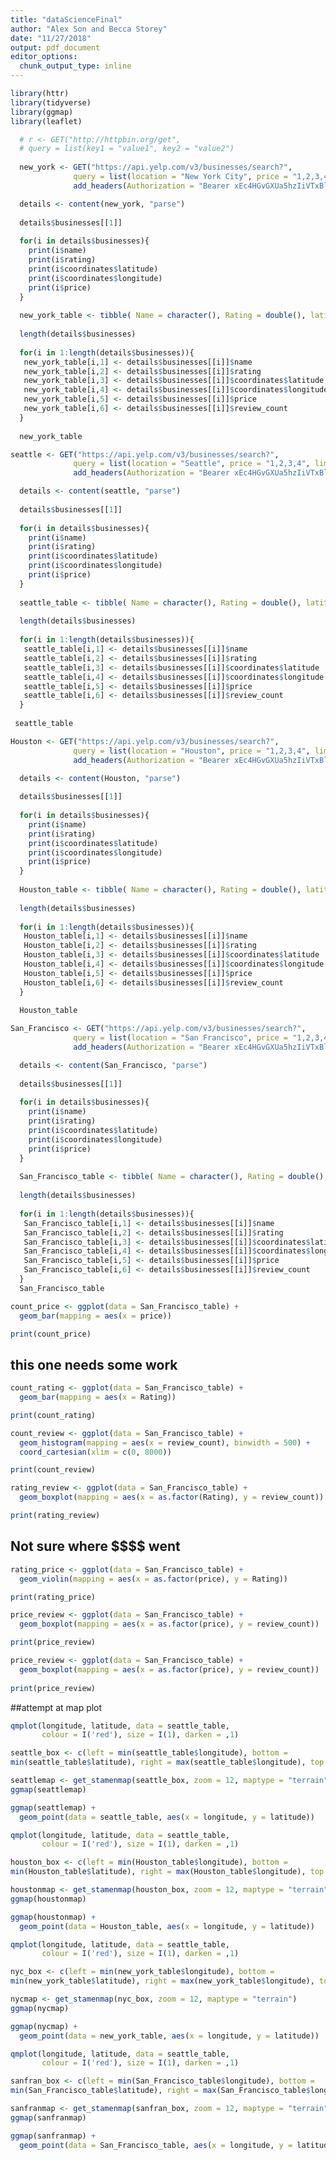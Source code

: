 ```yaml
---
title: "dataScienceFinal"
author: "Alex Son and Becca Storey"
date: "11/27/2018"
output: pdf_document
editor_options: 
  chunk_output_type: inline
---
```


```r
library(httr)
library(tidyverse)
library(ggmap)
library(leaflet)
```

```r
  # r <- GET("http://httpbin.org/get", 
  # query = list(key1 = "value1", key2 = "value2")
  
  new_york <- GET("https://api.yelp.com/v3/businesses/search?",
              query = list(location = "New York City", price = "1,2,3,4", limit = "50"),
              add_headers(Authorization = "Bearer xEc4HGvGXUa5hzIiVTxBlbkfHRogq_QZRiIwbmEyo5MROFTISNg2zDn60UnEADRJA8hU4KMbkzfCIrgh2p6C9RvAJouRwxnrFf_NHtlYjFuUjPXla9vsJNb3hTvrW3Yx"))

  details <- content(new_york, "parse")
  
  details$businesses[[1]]
  
  for(i in details$businesses){
    print(i$name)
    print(i$rating)
    print(i$coordinates$latitude)
    print(i$coordinates$longitude)
    print(i$price)
  }
  
  new_york_table <- tibble( Name = character(), Rating = double(), latitude = double(), longitude = double(), price = character(), review_count = integer(), categories = character())
  
  length(details$businesses)
  
  for(i in 1:length(details$businesses)){
   new_york_table[i,1] <- details$businesses[[i]]$name
   new_york_table[i,2] <- details$businesses[[i]]$rating
   new_york_table[i,3] <- details$businesses[[i]]$coordinates$latitude
   new_york_table[i,4] <- details$businesses[[i]]$coordinates$longitude
   new_york_table[i,5] <- details$businesses[[i]]$price
   new_york_table[i,6] <- details$businesses[[i]]$review_count
  }
  
  new_york_table
```



```r
seattle <- GET("https://api.yelp.com/v3/businesses/search?",
              query = list(location = "Seattle", price = "1,2,3,4", limit = "50"),
              add_headers(Authorization = "Bearer xEc4HGvGXUa5hzIiVTxBlbkfHRogq_QZRiIwbmEyo5MROFTISNg2zDn60UnEADRJA8hU4KMbkzfCIrgh2p6C9RvAJouRwxnrFf_NHtlYjFuUjPXla9vsJNb3hTvrW3Yx"))

  details <- content(seattle, "parse")
  
  details$businesses[[1]]
  
  for(i in details$businesses){
    print(i$name)
    print(i$rating)
    print(i$coordinates$latitude)
    print(i$coordinates$longitude)
    print(i$price)
  }
  
  seattle_table <- tibble( Name = character(), Rating = double(), latitude = double(), longitude = double(), price = character(), review_count = integer(), categories = character())
  
  length(details$businesses)
  
  for(i in 1:length(details$businesses)){
   seattle_table[i,1] <- details$businesses[[i]]$name
   seattle_table[i,2] <- details$businesses[[i]]$rating
   seattle_table[i,3] <- details$businesses[[i]]$coordinates$latitude
   seattle_table[i,4] <- details$businesses[[i]]$coordinates$longitude
   seattle_table[i,5] <- details$businesses[[i]]$price
   seattle_table[i,6] <- details$businesses[[i]]$review_count
  }
  
 seattle_table
```



```r
Houston <- GET("https://api.yelp.com/v3/businesses/search?",
              query = list(location = "Houston", price = "1,2,3,4", limit = "50"),
              add_headers(Authorization = "Bearer xEc4HGvGXUa5hzIiVTxBlbkfHRogq_QZRiIwbmEyo5MROFTISNg2zDn60UnEADRJA8hU4KMbkzfCIrgh2p6C9RvAJouRwxnrFf_NHtlYjFuUjPXla9vsJNb3hTvrW3Yx"))

  details <- content(Houston, "parse")
  
  details$businesses[[1]]
  
  for(i in details$businesses){
    print(i$name)
    print(i$rating)
    print(i$coordinates$latitude)
    print(i$coordinates$longitude)
    print(i$price)
  }
  
  Houston_table <- tibble( Name = character(), Rating = double(), latitude = double(), longitude = double(), price = character(), review_count = integer(), categories = character())
  
  length(details$businesses)
  
  for(i in 1:length(details$businesses)){
   Houston_table[i,1] <- details$businesses[[i]]$name
   Houston_table[i,2] <- details$businesses[[i]]$rating
   Houston_table[i,3] <- details$businesses[[i]]$coordinates$latitude
   Houston_table[i,4] <- details$businesses[[i]]$coordinates$longitude
   Houston_table[i,5] <- details$businesses[[i]]$price
   Houston_table[i,6] <- details$businesses[[i]]$review_count
  }
  
  Houston_table
```



```r
San_Francisco <- GET("https://api.yelp.com/v3/businesses/search?",
              query = list(location = "San Francisco", price = "1,2,3,4", limit = "50"),
              add_headers(Authorization = "Bearer xEc4HGvGXUa5hzIiVTxBlbkfHRogq_QZRiIwbmEyo5MROFTISNg2zDn60UnEADRJA8hU4KMbkzfCIrgh2p6C9RvAJouRwxnrFf_NHtlYjFuUjPXla9vsJNb3hTvrW3Yx"))

  details <- content(San_Francisco, "parse")
  
  details$businesses[[1]]
  
  for(i in details$businesses){
    print(i$name)
    print(i$rating)
    print(i$coordinates$latitude)
    print(i$coordinates$longitude)
    print(i$price)
  }
  
  San_Francisco_table <- tibble( Name = character(), Rating = double(), latitude = double(), longitude = double(), price = character(), review_count = integer(), categories = character())
  
  length(details$businesses)
  
  for(i in 1:length(details$businesses)){
   San_Francisco_table[i,1] <- details$businesses[[i]]$name
   San_Francisco_table[i,2] <- details$businesses[[i]]$rating
   San_Francisco_table[i,3] <- details$businesses[[i]]$coordinates$latitude
   San_Francisco_table[i,4] <- details$businesses[[i]]$coordinates$longitude
   San_Francisco_table[i,5] <- details$businesses[[i]]$price
   San_Francisco_table[i,6] <- details$businesses[[i]]$review_count
  }
  San_Francisco_table
```


```r
count_price <- ggplot(data = San_Francisco_table) +
  geom_bar(mapping = aes(x = price))

print(count_price)
```



## this one needs some work 
```r
count_rating <- ggplot(data = San_Francisco_table) +
  geom_bar(mapping = aes(x = Rating))

print(count_rating)
```


```r
count_review <- ggplot(data = San_Francisco_table) +
  geom_histogram(mapping = aes(x = review_count), binwidth = 500) +
  coord_cartesian(xlim = c(0, 8000))

print(count_review)
```


```r
rating_review <- ggplot(data = San_Francisco_table) +
  geom_boxplot(mapping = aes(x = as.factor(Rating), y = review_count))

print(rating_review)
```


## Not sure where $$$$ went 
```r
rating_price <- ggplot(data = San_Francisco_table) +
  geom_violin(mapping = aes(x = as.factor(price), y = Rating))

print(rating_price)
```

```r
price_review <- ggplot(data = San_Francisco_table) +
  geom_boxplot(mapping = aes(x = as.factor(price), y = review_count))

print(price_review)
```


```r
price_review <- ggplot(data = San_Francisco_table) +
  geom_boxplot(mapping = aes(x = as.factor(price), y = review_count))
  
print(price_review)
```



##attempt at map plot

```r
qmplot(longitude, latitude, data = seattle_table,
       colour = I('red'), size = I(1), darken = ,1)

seattle_box <- c(left = min(seattle_table$longitude), bottom =
min(seattle_table$latitude), right = max(seattle_table$longitude), top = max(seattle_table$latitude))

seattlemap <- get_stamenmap(seattle_box, zoom = 12, maptype = "terrain") 
ggmap(seattlemap)

ggmap(seattlemap) +
  geom_point(data = seattle_table, aes(x = longitude, y = latitude))
```

```r
qmplot(longitude, latitude, data = seattle_table,
       colour = I('red'), size = I(1), darken = ,1)

houston_box <- c(left = min(Houston_table$longitude), bottom =
min(Houston_table$latitude), right = max(Houston_table$longitude), top = max(Houston_table$latitude))

houstonmap <- get_stamenmap(houston_box, zoom = 12, maptype = "terrain") 
ggmap(houstonmap)

ggmap(houstonmap) +
  geom_point(data = Houston_table, aes(x = longitude, y = latitude))
```


```r
qmplot(longitude, latitude, data = seattle_table,
       colour = I('red'), size = I(1), darken = ,1)

nyc_box <- c(left = min(new_york_table$longitude), bottom =
min(new_york_table$latitude), right = max(new_york_table$longitude), top = max(new_york_table$latitude))

nycmap <- get_stamenmap(nyc_box, zoom = 12, maptype = "terrain") 
ggmap(nycmap)

ggmap(nycmap) +
  geom_point(data = new_york_table, aes(x = longitude, y = latitude))
```


```r
qmplot(longitude, latitude, data = seattle_table,
       colour = I('red'), size = I(1), darken = ,1)

sanfran_box <- c(left = min(San_Francisco_table$longitude), bottom =
min(San_Francisco_table$latitude), right = max(San_Francisco_table$longitude), top = max(San_Francisco_table$latitude))

sanfranmap <- get_stamenmap(sanfran_box, zoom = 12, maptype = "terrain") 
ggmap(sanfranmap)

ggmap(sanfranmap) +
  geom_point(data = San_Francisco_table, aes(x = longitude, y = latitude))
```

